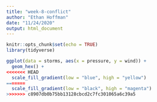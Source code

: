 ```yaml
---
title: "week-8-conflict"
author: "Ethan Hoffman"
date: "11/24/2020"
output: html_document
---
```


```r
knitr::opts_chunk$set(echo = TRUE)
library(tidyverse)
```

```r
ggplot(data = storms, aes(x = pressure, y = wind)) +
  geom_hex() +
<<<<<<< HEAD
  scale_fill_gradient(low = "blue", high = "yellow")
=======
  scale_fill_gradient(low = "black", high = "magenta")
>>>>>>> c8907db0b75bb13128cbcd2c7fc301065a6c39a5
```

